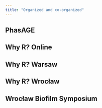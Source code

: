 ```yaml
---
title: "Organized and co-organized"
---
```


## PhasAGE
## Why R? Online
## Why R? Warsaw
## Why R? Wrocław
## Wrocław Biofilm Symposium

